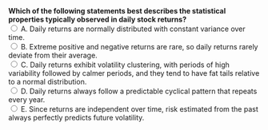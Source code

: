 ::: {.question-block}
<form onsubmit="event.preventDefault(); checkAnswer('module2_mcq_q29')" data-correct-answer="C">
<strong style="display: block;">
Which of the following statements best describes the statistical properties typically observed in daily stock returns?
</strong>
<label><input type="radio" name="module2_mcq_q29" value="A"> A. Daily returns are normally distributed with constant variance over time.</label><br>
<label><input type="radio" name="module2_mcq_q29" value="B"> B. Extreme positive and negative returns are rare, so daily returns rarely deviate from their average.</label><br>
<label><input type="radio" name="module2_mcq_q29" value="C"> C. Daily returns exhibit volatility clustering, with periods of high variability followed by calmer periods, and they tend to have fat tails relative to a normal distribution.</label><br>
<label><input type="radio" name="module2_mcq_q29" value="D"> D. Daily returns always follow a predictable cyclical pattern that repeats every year.</label><br>
<label><input type="radio" name="module2_mcq_q29" value="E"> E. Since returns are independent over time, risk estimated from the past always perfectly predicts future volatility.</label><br>
</form>
<div id="feedback-module2_mcq_q29" class="feedback" data-status="" style="display:none;">
✅ Correct: C. Empirical evidence shows that daily stock returns are not perfectly normal:  
they present **volatility clustering** (turbulent periods followed by calmer ones) and **fat tails**, meaning extreme movements occur more often than predicted by the normal distribution.  
This is why models like ARCH/GARCH are often used to capture the time-varying nature of volatility.
</div>
:::
